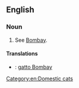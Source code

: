 ==English==
{{wikipedia|Bombay (cat)}}
{{commonscat|Bombay cats}}

===Noun===
{{en-noun|sg=[[Bombay]] [[cat]]}}

# See [[Bombay]].

====Translations====
{{trans-top}}
{{trans-mid}}
{{trans-bottom}}
{{checktrans-top}}
* {{ttbc|it}}: [[gatto Bombay]]

[[Category:en:Domestic cats]]
